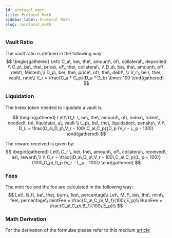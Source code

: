 ```yaml
---
id: protocol_math
title: Protocol Math
sidebar_label: Protocol Math
slug: /protocol_math
---
```



<link
    rel="stylesheet"
    href="https://cdn.jsdelivr.net/npm/katex@0.12.0/dist/katex.min.css"
    integrity="sha384-AfEj0r4/OFrOo5t7NnNe46zW/tFgW6x/bCJG8FqQCEo3+Aro6EYUG4+cU+KJWu/X"
    crossOrigin="anonymous"
/>

### Vault Ratio
The vault ratio is defined in the following way:
$$
\begin{gathered}
Let\\
C_a\, be\, the\, amount\, of\, collateral\, deposited \\
C_p\, be\, the\, price\, of\, the\, collateral\, \\
D_a\, be\, the\, amount\, of\, debt\, Minted\,\\
D_p\, be\, the\, price\, of\, the\, debt\, \\
V_r\, be \, the\, vault\, ratio\\
V_r =  \frac{C_a * C_p}{D_a * D_b} \times 100
\end{gathered}
$$ 

### Liquidation

The Index token needed to liquidate a vault is:

$$
\begin{gathered}
Let\\
D_L \, be\, the\, amount\, of\, index\, token\, needed\, to\, liquidate\, a\, vault \\
L_p\, be\, the\, liquidation\, penalty\, \\
\\
D_L =  \frac{D_a\,D_p\,V_r - 100\,C_a\,C_p}{D_p (V_r - L_p - 100)}
\end{gathered}
$$

The reward received is given by:
$$
\begin{gathered}
Let\\
C_r \, be\, the\, amount\, of\, collateral\, received\, as\, reward\,\\
\\
C_r =  \frac{(D_a\,D_p\,V_r - 100\,C_a\,C_p)(L_p + 100)}{100\,C_p\,D_p (V_r - L_p - 100)}
\end{gathered}
$$

### Fees

The mint fee and the fee are calculated in the following way:
$$
Let\, B_f\, be\, the\, burn\, fee\, percentage\\
Let\, M_f\, be\, the\, mint\, fee\, percentage\\
mintFee = \frac{C_a\,C_p\,M_f}{100\,E_p}\\
BurnFee = \frac{C_a\,C_p\,B_f}{100\,E_p}\\
$$

### Math Derivation

For the derivation of the formulae please refer to this medium [article](https://medium.com/@voithjm1/tokenomics-of-tcap-ce9da45e1be9)